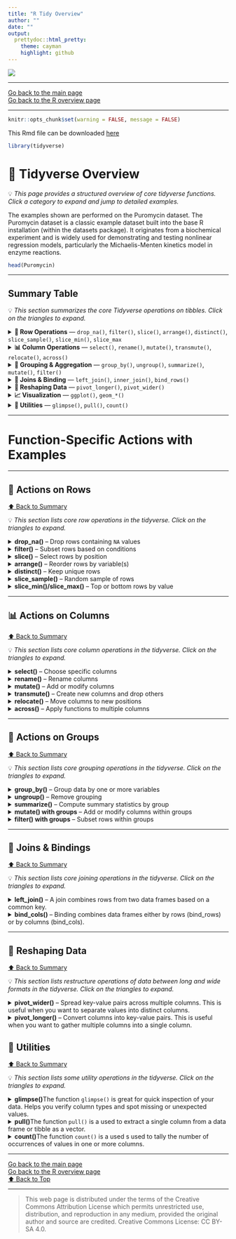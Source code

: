 ```yaml
---
title: "R Tidy Overview"
author: ""
date: ""
output: 
  prettydoc::html_pretty:
    theme: cayman
    highlight: github
---
```


![](../hanze/hanze.png)

---

[Go back to the main page](../index.html)  
[Go back to the R overview page](../R/R_01_index.html)  

---

```r
knitr::opts_chunk$set(warning = FALSE, message = FALSE) 
```

This Rmd file can be downloaded [here](./R_00_tidy_overview.Rmd)

```r
library(tidyverse)
```


# 📘 Tidyverse Overview

💡 *This page provides a structured overview of core tidyverse functions.  
Click a category to expand and jump to detailed examples.*

The examples shown are performed on the Puromycin dataset. The Puromycin dataset is a classic example dataset built into the base R installation (within the datasets package). It originates from a biochemical experiment and is widely used for demonstrating and testing nonlinear regression models, particularly the Michaelis-Menten kinetics model in enzyme reactions.

```r
head(Puromycin)
```


---

## Summary Table

💡 *This section summarizes the core Tidyverse operations on tibbles. Click on the triangles to expand.*

<details>
<summary><strong>🧩 Row Operations</strong> — `drop_na()`, `filter()`, `slice()`, `arrange()`, `distinct()`, `slice_sample()`, `slice_min()`, `slice_max`</summary>

Select, subset, or reorder rows.  
➡️ [See Row Actions ↓](#row-operations)
</details>

<details>
<summary><strong>📊 Column Operations</strong> — `select()`, `rename()`, `mutate()`, `transmute()`, `relocate()`, `across()`</summary>

Choose, rename, or transform columns.  
➡️ [See Column Actions ↓](#column-operations)
</details>

<details>
<summary><strong>🧮 Grouping & Aggregation</strong> — `group_by()`, `ungroup()`, `summarize()`, `mutate()`, `filter()`</summary>

Split data into groups and compute summaries.  
➡️ [See Group Actions ↓](#grouping)
</details>

<details>
<summary><strong>🔗 Joins & Binding</strong> — `left_join()`, `inner_join()`, `bind_rows()`</summary>

Combine multiple data frames.  
➡️ [See Join Actions ↓](#joins)
</details>

<details>
<summary><strong>🔄 Reshaping Data</strong> — `pivot_longer()`, `pivot_wider()`</summary>

Restructure data between long and wide formats.  
➡️ [See Reshaping ↓](#reshaping)
</details>

<details>
<summary><strong>📈 Visualization</strong> — `ggplot()`, `geom_*()`</summary>

Create and customize plots.  
➡️ [See Visualization ↓](#visualization)
</details>

<details>
<summary><strong>🧰 Utilities</strong> — `glimpse()`, `pull()`, `count()`</summary>

Inspect or extract data quickly.  
➡️ [See Utilities ↓](#utilities)
</details>

---


# Function-Specific Actions with Examples

---

## 🧩 Actions on Rows {#row-operations}

[⬆️ Back to Summary](#tidyverse-overview)

💡 *This section lists core row operations in the tidyverse. Click on the triangles to expand.*

<details>
<summary><strong>drop_na()</strong> – Drop rows containing `NA` values</summary>

First create a copy with an `NA` value: 

```r
Puro_with_NA <- as.tibble(Puromycin) # create a copy
Puro_with_NA[1, 2] <- NA # replace row 1, column 2 with NA
Puro_with_NA
```

And drop the row with the NA:  

```r
# Drop row with NA
Puro_with_NA %>% drop_na() 
```


</details>

<details>
<summary><strong>filter()</strong> – Subset rows based on conditions</summary>

```r
# Keep only rows where rate > 200
Puromycin %>% filter(rate > 200)
```

Selects rows that meet logical conditions. Supports multiple conditions with `&` (and) or `|` (or).  
</details>

<details>
<summary><strong>slice()</strong> – Select rows by position</summary>

```r
# Keep the first 5 rows
Puromycin %>% slice(1:5)
```

Select rows by numeric positions or helpers like `slice_head()` or `slice_tail()`.  
</details>

<details>
<summary><strong>arrange()</strong> – Reorder rows by variable(s)</summary>

```r
# Sort by rate descending
Puromycin %>% arrange(desc(rate))
```

Orders rows by one or more columns. Use `desc()` for descending order.  
</details>

<details>
<summary><strong>distinct()</strong> – Keep unique rows</summary>

```r
# Keep unique values of rate
Puromycin %>% distinct(rate)
```

Removes duplicate rows based on one or more columns.  
</details>

<details>
<summary><strong>slice_sample()</strong> – Random sample of rows</summary>

```r
# Randomly sample 3 rows
Puromycin %>% slice_sample(n = 3)
```

Randomly selects rows; can sample fractionally with `prop`.  
</details>

<details>
<summary><strong>slice_min()/slice_max()</strong> – Top or bottom rows by value</summary>

```r
# 3 rows with highest rate
Puromycin %>% slice_max(rate, n = 3)
```

Select rows with minimum or maximum values of a variable.  
</details>

---

## 📊 Actions on Columns {#column-operations}

[⬆️ Back to Summary](#tidyverse-overview)

💡 *This section lists core column operations in the tidyverse. Click on the triangles to expand.*

<details>
<summary><strong>select()</strong> – Choose specific columns</summary>

```r
# Select columns conc and rate
Puromycin %>% select(conc, rate)
```

Keeps only the specified columns. Can use helper functions like `starts_with()`, `ends_with()`, or `contains()`.  
</details>

<details>
<summary><strong>rename()</strong> – Rename columns</summary>

```r
# Rename conc to conc_ppm
Puromycin %>% rename(conc_ppm = conc)
```

Changes column names without altering the data.  
</details>

<details>
<summary><strong>mutate()</strong> – Add or modify columns</summary>

```r
# Add a new column rate_per_conc
Puromycin %>% mutate(rate_per_conc = rate / conc)
```

Creates new columns or modifies existing ones using expressions.  
</details>

<details>
<summary><strong>transmute()</strong> – Create new columns and drop others</summary>

```r
# Keep only rate_per_conc column
Puromycin %>% transmute(rate_per_conc = rate / conc)
```

Generates new columns and drops all others in the output.  
</details>

<details>
<summary><strong>relocate()</strong> – Move columns to new positions</summary>

```r
# Move state column to the first position
Puromycin %>% relocate(state, .before = 1)
```

Reorders columns without changing data.  
</details>

<details>
<summary><strong>across()</strong> – Apply functions to multiple columns</summary>

```r
# Convert all numeric columns to log scale
Puromycin %>% mutate(across(where(is.numeric), log))
```

Applies a function across selected columns, often used inside `mutate()` or `summarize()`.  
</details>

---

## 🧮 Actions on Groups {#grouping}

[⬆️ Back to Summary](#tidyverse-overview)

💡 *This section lists core grouping operations in the tidyverse. Click on the triangles to expand.*

<details>
<summary><strong>group_by()</strong> – Group data by one or more variables</summary>

```r
# Group by conc
Puromycin %>% group_by(conc)
```

Creates groups in the data for subsequent summarization or manipulation.  
</details>

<details>
<summary><strong>ungroup()</strong> – Remove grouping</summary>

```r
# Remove grouping
Puromycin %>% group_by(conc) %>% ungroup()
```

Removes existing groups, returning data to normal ungrouped structure.  
</details>

<details>
<summary><strong>summarize()</strong> – Compute summary statistics by group</summary>

```r
# Average rate by conc
Puromycin %>% group_by(conc) %>% summarize(avg_rate = mean(rate))
```

Aggregates data within each group to produce summary statistics. Often combined with `group_by()`.  
</details>

<details>
<summary><strong>mutate() with groups</strong> – Add or modify columns within groups</summary>

```r
# Compute rank of rate within each conc group
Puromycin %>% group_by(conc) %>% mutate(rank_rate = rank(rate))
```

Performs column transformations separately within each group.  
</details>

<details>
<summary><strong>filter() with groups</strong> – Subset rows within groups</summary>

```r
# Keep top 1 rate rows within each conc group
Puromycin %>% group_by(conc) %>% slice_max(rate, n = 1)
```

Allows row selection within each group, keeping group-wise logic intact.  
</details>

---

## 🔗 Joins & Bindings {#joins}

[⬆️ Back to Summary](#tidyverse-overview)

💡 *This section lists core joining operations in the tidyverse. Click on the triangles to expand.*

<details>
<summary><strong>left_join()</strong> – A join combines rows from two data frames based on a common key.</summary>

```r

# Create a copy of puromycin
puromycin <- as_tibble(Puromycin)
head(puromycin)
```

```r
# Create a second dataset with additional info
treatment_info <- tibble(
  state = c("treated", "untreated"),
  description = c("Received Puromycin", "Control group")
)
head(treatment_info)
```


```r
# Left join: add treatment descriptions
left_join(puromycin, treatment_info, by = "state")
```

Thus:  

- `Left_join(puromycin, treatment_info, by = "state")` merges the description column into the puromycin dataset by matching the state column.  
- Every row in puromycin keeps its original data. The description column is added based on the matching state.  

</details>


<details>
<summary><strong>bind_cols()</strong> – Binding combines data frames either by rows (bind_rows) or by columns (bind_cols).</summary>

```r
# Split Puromycin into two groups
treated <- puromycin %>% filter(state == "treated")
untreated <- puromycin %>% filter(state == "untreated")

treated # Show treated, 12 rows
```

```r
# Row binding: recombine after filtering
bind_rows(treated, untreated) # now 23 rows
```



```r
# Column binding: add an extra column
extra_info <- tibble(source = rep("Lab A", nrow(puromycin)))
extra_info
```

```r
bind_cols(puromycin, extra_info) # Columns bound
```

Thus:  
- `bind_rows()` is for stacking datasets vertically (more rows).  
- `bind_cols()` is for combining datasets horizontally (more columns).  

</details>

---

## 🔄 Reshaping Data {#reshaping}

[⬆️ Back to Summary](#tidyverse-overview)

💡 *This section lists restructure operations of data between long and wide formats in the tidyverse. Click on the triangles to expand.*

<details>
<summary><strong>pivot_wider()</strong> – Spread key-value pairs across multiple columns. This is useful when you want to separate values into distinct columns.</summary>

First create an extra column with replicates:  

```r
Puromycin_reps <- Puromycin %>%
  mutate(replicate = rep(1:2, length.out = n()))
Puromycin_reps
```

Now make the data wide:  

```r
Puromycin_wide <- Puromycin_reps %>% pivot_wider(names_from = replicate, values_from = rate)
Puromycin_wide
```

</details>

<details>
<summary><strong>pivot_longer()</strong> – Convert columns into key-value pairs. This is useful when you want to gather multiple columns into a single column.</summary>

```r
Puromycin_long <- Puromycin_wide %>% pivot_longer(cols = c("1", "2"),
             names_to = "replicate", values_to = "rate"
)
Puromycin_long
```


</details>

## 🧰 Utilities {#utilities}

[⬆️ Back to Summary](#tidyverse-overview)

💡 *This section lists some utility operations in the tidyverse. Click on the triangles to expand.*

<details>
<summary><strong>glimpse()</strong>The function `glimpse()` is great for quick inspection of your data. Helps you verify column types and spot missing or unexpected values.</summary>

```r
glimpse(Puromycin)
```
</details>

<details>
<summary><strong>pull()</strong>The function `pull()` is a used to extract a single column from a data frame or tibble as a vector.</summary>

```r
Puromycin %>% pull(rate)
```

</details>

<details>
<summary><strong>count()</strong>The function `count()` is a used s used to tally the number of occurrences of values in one or more columns.</summary>

```r
Puromycin %>% count(state)
```


</details>

---

[Go back to the main page](../index.html)  
[Go back to the R overview page](../R/R_01_index.html)  
<a href="#top">⬆️ Back to Top</a>  

---


>This web page is distributed under the terms of the Creative Commons Attribution License which permits unrestricted use, distribution, and reproduction in any medium, provided the original author and source are credited.
>Creative Commons License: CC BY-SA 4.0.

